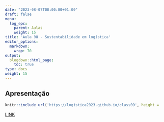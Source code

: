 ```yaml
---
date: "2023-08-07T00:00:00+01:00"
draft: false
menu:
  log_epc:
    parent: Aulas
    weight: 15
title: 'Aula 08 - Sustentabilidade em logística'
editor_options: 
  markdown: 
    wrap: 70
output: 
  blogdown::html_page:
    toc: true
type: docs
weight: 15
---
```


## Apresentação

```r
knitr::include_url('https://logistica2023.github.io/class09', height = "400px")
```

[LINK](https://logistica2023.github.io/class09)
